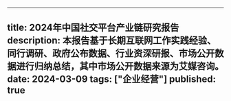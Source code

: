 
---
title: 2024年中国社交平台产业链研究报告
description: 本报告基于长期互联网工作实践经验、同行调研、政府公布数据、行业资深研报、市场公开数据进行归纳总结，其中市场公开数据来源为艾媒咨询。
date: 2024-03-09
tags: ["企业经营"]
published: true
---
